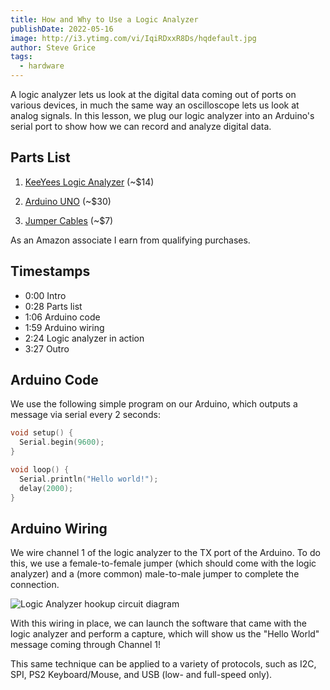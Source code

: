 ```yaml
---
title: How and Why to Use a Logic Analyzer
publishDate: 2022-05-16
image: http://i3.ytimg.com/vi/IqiRDxxR8Ds/hqdefault.jpg
author: Steve Grice
tags:
  - hardware
---
```


A logic analyzer lets us look at the digital data coming out of ports on various devices, in much the same way an oscilloscope lets us look at analog signals. In this lesson, we plug our logic analyzer into an Arduino's serial port to show how we can record and analyze digital data.


<BlogYoutubeVideo videoId="IqiRDxxR8Ds" />

## Parts List

1. [KeeYees Logic Analyzer](https://amzn.to/3N1YObl) (~$14)

2. [Arduino UNO](https://amzn.to/3M7CWve) (~$30)

3. [Jumper Cables](https://amzn.to/3FHoEiA) (~$7)


As an Amazon associate I earn from qualifying purchases.

## Timestamps

- 0:00 Intro
- 0:28 Parts list
- 1:06 Arduino code
- 1:59 Arduino wiring
- 2:24 Logic analyzer in action
- 3:27 Outro

## Arduino Code

We use the following simple program on our Arduino, which outputs a message via serial every 2 seconds:

```c
void setup() {
  Serial.begin(9600);
}

void loop() {
  Serial.println("Hello world!");
  delay(2000);
}
```

## Arduino Wiring

We wire channel 1 of the logic analyzer to the TX port of the Arduino. To do this, we use a female-to-female jumper (which should come with the logic analyzer) and a (more common) male-to-male jumper to complete the connection.

![Logic Analyzer hookup circuit diagram](./logicanalyzer.png)

With this wiring in place, we can launch the software that came with the logic analyzer and perform a capture, which will show us the "Hello World" message coming through Channel 1!

This same technique can be applied to a variety of protocols, such as I2C, SPI, PS2 Keyboard/Mouse, and USB (low- and full-speed only).
